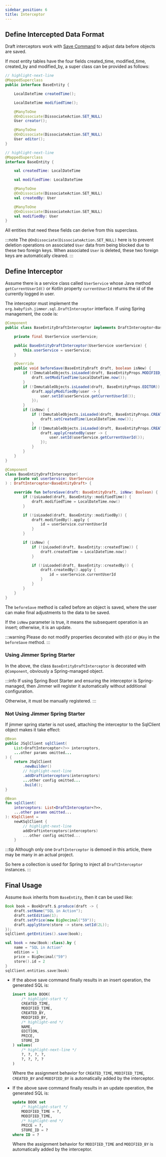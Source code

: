 ```yaml
---
sidebar_position: 6
title: Interceptor
---
```



## Define Intercepted Data Format  

Draft interceptors work with [Save Command](./save-command) to adjust data before objects are saved.

If most entity tables have the four fields created_time, modified_time, created_by and modified_by, a super class can be provided as follows:

<Tabs groupId="language">
<TabItem value="java" label="Java">

```java
// highlight-next-line  
@MappedSuperclass
public interface BaseEntity {

    LocalDateTime createdTime();

    LocalDateTime modifiedTime();

    @ManyToOne
    @OnDissociate(DissociateAction.SET_NULL)
    User creator();

    @ManyToOne
    @OnDissociate(DissociateAction.SET_NULL)
    User editor();
}
```

</TabItem>

<TabItem value="kotlin" label="Kotlin">

```kotlin
// highlight-next-line
@MappedSuperclass
interface BaseEntity {

    val createdTime: LocalDateTime

    val modifiedTime: LocalDateTime

    @ManyToOne
    @OnDissociate(DissociateAction.SET_NULL)
    val createdBy: User

    @ManyToOne
    @OnDissociate(DissociateAction.SET_NULL) 
    val modifiedBy: User
}
```

</TabItem> 
</Tabs>

All entities that need these fields can derive from this superclass.

:::note
The `@OnDissociate(DissociateAction.SET_NULL)` here is to prevent deletion operations on associated `User` data from being blocked due to these two foreign keys. When associated `User` is deleted, these two foreign keys are automatically cleared.
:::

## Define Interceptor  

Assume there is a service class called `UserService` whose Java method `getCurrentUserId()` or Kotlin property `currentUserId` returns the id of the currently logged in user.

The interceptor must implement the `org.babyfish.jimmer.sql.DraftInterceptor` interface. If using Spring management, the code is:

<Tabs groupId="language">
<TabItem value="java" label="Java">

```java
@Component
public class BaseEntityDraftInterceptor implements DraftInterceptor<BaseEntityDraft> {

    private final UserService userService;

    public BaseEntityDraftInterceptor(UserService userService) {
        this.userService = userService;
    }

    @Override
    public void beforeSave(BaseEntityDraft draft, boolean isNew) {
        if (!ImmutableObjects.isLoaded(draft, BaseEntityProps.MODIFIED_TIME)) {
            draft.setModifiedTime(LocalDateTime.now());
        }
        if (!ImmutableObjects.isLoaded(draft, BaseEntityProps.EDITOR)) {
            draft.applyModifiedBy(user -> {
                user.setId(userService.getCurrentUserId());
            });
        }
        if (isNew) {
            if (!ImmutableObjects.isLoaded(draft, BaseEntityProps.CREATED_TIME)) {
                draft.setCreatedTime(LocalDateTime.now());
            }
            if (!ImmutableObjects.isLoaded(draft, BaseEntityProps.CREATOR)) {
                draft.applyCreatedBy(user -> {
                    user.setId(userService.getCurrentUserId());
                });
            }   
        }
    }
}
```

</TabItem>

<TabItem value="kotlin" label="Kotlin">

```kotlin
@Component
class BaseEntityDraftInterceptor(
    private val userService: UserService  
) : DraftInterceptor<BaseEntityDraft> {

    override fun beforeSave(draft: BaseEntityDraft, isNew: Boolean) {
        if (!isLoaded(draft, BaseEntity::modifiedTime)) {
            draft.modifiedTime = LocalDateTime.now()
        }

        if (!isLoaded(draft, BaseEntity::modifiedBy)) {
            draft.modifiedBy().apply {
                id = userService.currentUserId
            }
        }

        if (isNew) {
            if (!isLoaded(draft, BaseEntity::createdTime)) {
                draft.createdTime = LocalDateTime.now()
            }

            if (!isLoaded(draft, BaseEntity::createdBy)) {
                draft.createdBy().apply {
                    id = userService.currentUserId
                }
            }
        }
    }
}
```

</TabItem>
</Tabs>

The `beforeSave` method is called before an object is saved, where the user can make final adjustments to the data to be saved. 

If the `isNew` parameter is true, it means the subsequent operation is an insert; otherwise, it is an update.

:::warning
Please do not modify properties decorated with `@Id` or `@Key` in the `beforeSave` method.
:::

### Using Jimmer Spring Starter

In the above, the class `BaseEntityDraftInterceptor` is decorated with `@Component`, obviously a Spring-managed object.

:::info
If using Spring Boot Starter and ensuring the interceptor is Spring-managed, then Jimmer will register it automatically without additional configuration.

Otherwise, it must be manually registered.
:::

### Not Using Jimmer Spring Starter

If jimmer spring starter is not used, attaching the interceptor to the SqlClient object makes it take effect:

<Tabs groupId="language">
<TabItem value="java" label="Java">

```java
@Bean
public JSqlClient sqlClient(
    List<DraftInterceptor<?>> interceptors,
    ...other params omitted...  
) {
    return JSqlClient
        .newBuilder()
        // highlight-next-line
        .addDraftinterceptors(interceptors)
        ...other config omitted...
        .build();
}
```

</TabItem>

<TabItem value="kotlin" label="Kotlin">

```kotlin 
@Bean  
fun sqlClient(
    interceptors: List<DraftInterceptor<?>>,
    ...other params omitted...
): KSqlClient =
    newKSqlClient {
        // highlight-next-line
        addDraftinterceptors(interceptors)
        ...other config omitted...
    }
```

</TabItem>
</Tabs>

:::tip
Although only one `DraftInterceptor` is demoed in this article, there may be many in an actual project.

So here a collection is used for Spring to inject all `DraftInterceptor` instances.
:::

## Final Usage  

Assume `Book` inherits from `BaseEntity`, then it can be used like:

<Tabs groupId="language">
<TabItem value="java" label="Java">

```java  
Book book = BookDraft.$.produce(draft -> {
    draft.setName("SQL in Action");
    draft.setEdition(1);
    draft.setPrice(new BigDecimal("59"));
    draft.applyStore(store -> store.setId(2L));
});
sqlClient.getEntities().save(book);
```

</TabItem>

<TabItem value="kotlin" label="Kotlin">

```kotlin
val book = new(Book::class).by {
    name = "SQL in Action" 
    edition = 1
    price = BigDecimal("59")
    store().id = 2
}
sqlClient.entities.save(book)
```

</TabItem>
</Tabs>

-   If the above save command finally results in an insert operation, the generated SQL is:

    ```sql
    insert into BOOK(
        /* highlight-start */
        CREATED_TIME,
        MODIFIED_TIME, 
        CREATED_BY,
        MODIFIED_BY,
        /* highlight-end */
        NAME,
        EDITION,
        PRICE,
        STORE_ID  
    ) values(
        /* highlight-next-line */
        ?, ?, ?, ?, 
        ?, ?, ?, ?
    )
    ```

    Where the assignment behavior for `CREATED_TIME`, `MODIFIED_TIME`, `CREATED_BY` and `MODIFIED_BY` is automatically added by the interceptor.
    
-   If the above save command finally results in an update operation, the generated SQL is: 

    ```sql
    update BOOK set
        /* highlight-start */
        MODIFIED_TIME = ?, 
        MODIFIED_TIME,
        /* highlight-end */ 
        PRICE = ?,
        STORE_ID = ?
    where ID = ?
    ```
    
    Where the assignment behavior for `MODIFIED_TIME` and `MODIFIED_BY` is automatically added by the interceptor.
